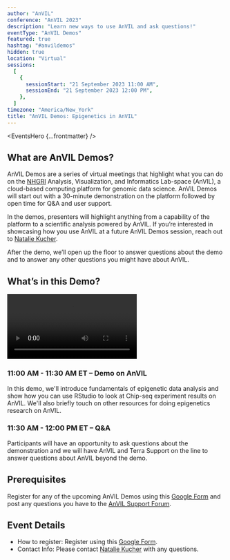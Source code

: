 ```yaml
---
author: "AnVIL"
conference: "AnVIL 2023"
description: "Learn new ways to use AnVIL and ask questions!"
eventType: "AnVIL Demos"
featured: true
hashtag: "#anvildemos"
hidden: true
location: "Virtual"
sessions:
  [
    {
      sessionStart: "21 September 2023 11:00 AM",
      sessionEnd: "21 September 2023 12:00 PM",
    },
  ]
timezone: "America/New_York"
title: "AnVIL Demos: Epigenetics in AnVIL"
---
```


<EventsHero {...frontmatter} />

## What are AnVIL Demos?

AnVIL Demos are a series of virtual meetings that highlight what you can do on the [NHGRI](https://www.genome.gov/) Analysis, Visualization, and Informatics Lab-space (AnVIL), a cloud-based computing platform for genomic data science. AnVIL Demos will start out with a 30-minute demonstration on the platform followed by open time for Q&A and user support.

In the demos, presenters will highlight anything from a capability of the platform to a scientific analysis powered by AnVIL. If you’re interested in showcasing how you use AnVIL at a future AnVIL Demos session, reach out to [Natalie Kucher]({natalieKucher}).

After the demo, we’ll open up the floor to answer questions about the demo and to answer any other questions you might have about AnVIL.

## What’s in this Demo?

<Video
  src="https://www.youtube.com/embed/loApm3jUkG0"
  title="AnVIL Demos: Epigenetics in AnVIL - 2023/09/21"
/>

### 11:00 AM - 11:30 AM ET – Demo on AnVIL

In this demo, we'll introduce fundamentals of epigenetic data analysis and show how you can use RStudio to look at Chip-seq experiment results on AnVIL. We'll also briefly touch on other resources for doing epigenetics research on AnVIL.

### 11:30 AM - 12:00 PM ET – Q&A

Participants will have an opportunity to ask questions about the demonstration and we will have AnVIL and Terra Support on the line to answer questions about AnVIL beyond the demo.

## Prerequisites

Register for any of the upcoming AnVIL Demos using this [Google Form](https://docs.google.com/forms/d/e/1FAIpQLSf1pcj3UNbVK1CQMkT8ULL7-UAefUj_RZ9uShYgqrbcvTKJOA/viewform) and post any questions you have to the [AnVIL Support Forum]({anvilHelpURL}).

## Event Details

- How to register: Register using this [Google Form](https://docs.google.com/forms/d/e/1FAIpQLSf1pcj3UNbVK1CQMkT8ULL7-UAefUj_RZ9uShYgqrbcvTKJOA/viewform).
- Contact Info: Please contact [Natalie Kucher]({natalieKucher}) with any questions.
